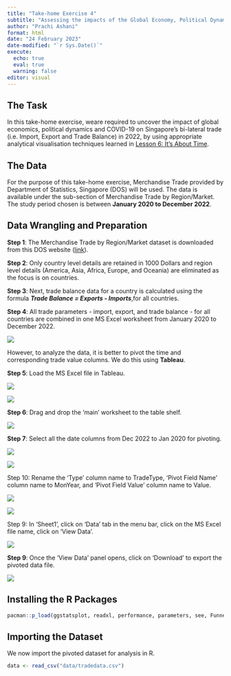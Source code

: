 ```yaml
---
title: "Take-home Exercise 4"
subtitle: "Assessing the impacts of the Global Economy, Political Dynamics, and COVID-19 on Singapore's Bilateral Trade in 2022"
author: "Prachi Ashani"
format: html
date: "24 February 2023"
date-modified: "`r Sys.Date()`"
execute:
  echo: true
  eval: true
  warning: false
editor: visual
---
```


## The Task

In this take-home exercise, weare required to uncover the impact of global economics, political dynamics and COVID-19 on Singapore's bi-lateral trade (i.e. Import, Export and Trade Balance) in 2022, by using appropriate analytical visualisation techniques learned in [Lesson 6: It's About Time]{.underline}.

## The Data

For the purpose of this take-home exercise, Merchandise Trade provided by Department of Statistics, Singapore (DOS) will be used. The data is available under the sub-section of Merchandise Trade by Region/Market. The study period chosen is between **January 2020 to December 2022**.

## Data Wrangling and Preparation

**Step 1**: The Merchandise Trade by Region/Market dataset is downloaded from this DOS website ([link](https://www.singstat.gov.sg/find-data/search-by-theme/trade-and-investment/merchandise-trade/latest-data)).

**Step 2**: Only country level details are retained in 1000 Dollars and region level details (America, Asia, Africa, Europe, and Oceania) are eliminated as the focus is on countries.

**Step 3**: Next, trade balance data for a country is calculated using the formula ***Trade Balance = Exports - Imports***,for all countries.

**Step 4**: All trade parameters - import, export, and trade balance - for all countries are combined in one MS Excel worksheet from January 2020 to December 2022.

![](images/Data%20wrangle%20in%20MSExcel.png)

However, to analyze the data, it is better to pivot the time and corresponding trade value columns. We do this using **Tableau**.

**Step 5**: Load the MS Excel file in Tableau.

![](images/TabStep1.png)

![](images/TabStep2.png)

**Step 6**: Drag and drop the 'main' worksheet to the table shelf.

![](images/image-1366528860.png)

**Step 7**: Select all the date columns from Dec 2022 to Jan 2020 for pivoting.

![](images/TabStep4.png)

![](images/TabStep5.png)

Step 10: Rename the 'Type' column name to TradeType, 'Pivot Field Name' column name to MonYear, and 'Pivot Field Value' column name to Value.

![](images/image-1084836612.png)

![](images/image-1830017805.png)

Step 9: In 'Sheet1', click on 'Data' tab in the menu bar, click on the MS Excel file name, click on 'View Data'.

![](images/image-725709014.png)

**Step 9**: Once the 'View Data' panel opens, click on 'Download' to export the pivoted data file.

![](images/TabStep9.png)

## Installing the R Packages

```r
pacman::p_load(ggstatsplot, readxl, performance, parameters, see, FunnelPlotR, plotly, knitr, crosstalk, DT, ggdist, gganimate, ggpubr, hrbrthemes, ggridges, ggiraph, viridis, patchwork, scales, treemap, testthat, Hmisc, tidyverse, lubridate, ggthemes, gridExtra, CGPfunctions, ggHoriPlot, data.table)
```

## Importing the Dataset

We now import the pivoted dataset for analysis in R.

```r
data <- read_csv("data/tradedata.csv")
```
